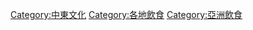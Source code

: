 {{Commonscat|Cuisine from the Middle East}}

[[Category:中東文化|Category:中東文化]]
[[Category:各地飲食|Category:各地飲食]]
[[Category:亞洲飲食|Category:亞洲飲食]]